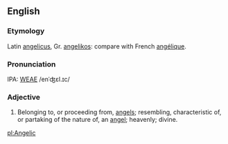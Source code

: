==English==
===Etymology===
Latin [[angelicus]], Gr. [[angelikos]]: compare with French [[angélique]].

===Pronunciation===
IPA: [[WEAE]] /enˈʤɛl.ɪc/

===Adjective===
# Belonging to, or proceeding from, [[angel]]s; resembling, characteristic of, or partaking of the nature of, an [[angel]]; heavenly; divine.
<!-- material copied from Webster's Revised Unabridged Dictionary (1913) -->

[[pl:Angelic]]